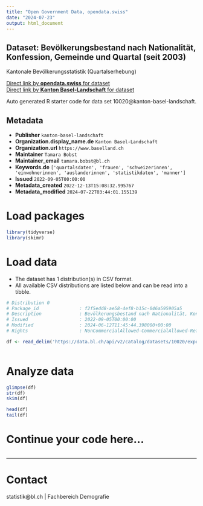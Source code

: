 ```yaml
---
title: "Open Government Data, opendata.swiss"
date: "2024-07-23"
output: html_document
---
```


## Dataset: Bevölkerungsbestand nach Nationalität, Konfession, Gemeinde und Quartal (seit 2003)

Kantonale Bevölkerungsstatistik (Quartalserhebung)

[Direct link by **opendata.swiss** for dataset](https://opendata.swiss/de/dataset/bevolkerungsbestand-nach-nationalitat-konfession-gemeinde-und-quartal-ab-2003)<br>
[Direct link by **Kanton Basel-Landschaft** for dataset](https://data.bl.ch/explore/dataset/10020/)

Auto generated R starter code for data set 10020@kanton-basel-landschaft.

## Metadata

- **Publisher** `kanton-basel-landschaft`
- **Organization.display_name.de** `Kanton Basel-Landschaft`
- **Organization.url** `https://www.baselland.ch`
- **Maintainer** `Tamara Bobst`
- **Maintainer_email** `tamara.bobst@bl.ch`
- **Keywords.de** `['quartalsdaten', 'frauen', 'schweizerinnen', 'einwohnerinnen', 'auslanderinnen', 'statistikdaten', 'manner']`
- **Issued** `2022-09-05T00:00:00`
- **Metadata_created** `2022-12-13T15:08:32.995767`
- **Metadata_modified** `2024-07-22T03:44:01.155139`


# Load packages

```r

library(tidyverse)
library(skimr)

```

# Load data

-   The dataset has 1 distribution(s) in CSV format.
-   All available CSV distributions are listed below and can be read into a tibble.

```r

# Distribution 0
# Package_id               : f2f5edd8-ae58-4ef8-b15c-046a595905a5
# Description              : Bevölkerungsbestand nach Nationalität, Konfession, Gemeinde und Quartal (seit 2003) (csv)
# Issued                   : 2022-09-05T00:00:00
# Modified                 : 2024-06-12T11:45:44.398000+00:00
# Rights                   : NonCommercialAllowed-CommercialAllowed-ReferenceRequired

df <- read_delim('https://data.bl.ch/api/v2/catalog/datasets/10020/exports/csv')



```

# Analyze data

```r

glimpse(df)
str(df)
skim(df)

head(df)
tail(df)

```

# Continue your code here...

```r

```

------------------------------------------------------------------------

# Contact

statistik@bl.ch | Fachbereich Demografie
